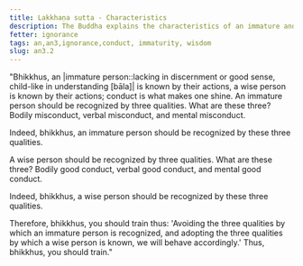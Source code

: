 ```yaml
---
title: Lakkhaṇa sutta - Characteristics
description: The Buddha explains the characteristics of an immature and wise person.
fetter: ignorance
tags: an,an3,ignorance,conduct, immaturity, wisdom
slug: an3.2
---
```


"Bhikkhus, an \|immature person::lacking in discernment or good sense, child-like in understanding [bāla]| is known by their actions, a wise person is known by their actions; conduct is what makes one shine. An immature person should be recognized by three qualities. What are these three? Bodily misconduct, verbal misconduct, and mental misconduct.

Indeed, bhikkhus, an immature person should be recognized by these three qualities.

A wise person should be recognized by three qualities. What are these three? Bodily good conduct, verbal good conduct, and mental good conduct.

Indeed, bhikkhus, a wise person should be recognized by these three qualities.

Therefore, bhikkhus, you should train thus: 'Avoiding the three qualities by which an immature person is recognized, and adopting the three qualities by which a wise person is known, we will behave accordingly.' Thus, bhikkhus, you should train."